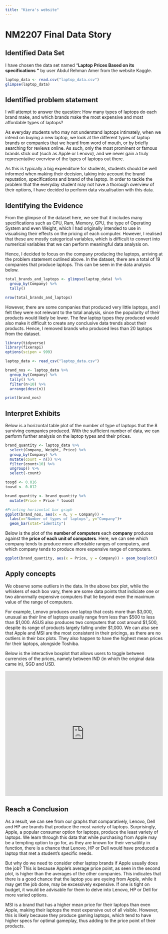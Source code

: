 ```yaml
---
title: "Kiera's website"
---
```


# NM2207 Final Data Story

## Identified Data Set

I have chosen the data set named "**Laptop Prices Based on its specifications "** by user Abdul Rehman Amer from the website Kaggle.

```r
laptop_data <- read.csv("laptop_data.csv")
glimpse(laptop_data)
```

## Identified problem statement

I will attempt to answer the question: How many types of laptops do each brand make, and which brands make the most expensive and most affordable types of laptops?

As everyday students who may not understand laptops intimately, when we intend on buying a new laptop, we look at the different types of laptop brands or companies that we heard from word of mouth, or by briefly searching for reviews online. As such, only the most prominent or famous brands stick out (such as Apple or Lenovo), and we never gain a truly representative overview of the types of laptops out there.

As this is typically a big expenditure for students, students should be well informed when making their decision, taking into account the brand reputation, specifications and brand of the laptop. In order to tackle the problem that the everyday student may not have a thorough overview of their options, I have decided to perform data visualisation with this data.

## Identifying the Evidence

From the glimpse of the dataset here, we see that it includes many specifications such as CPU, Ram, Memory, GPU, the type of Operating System and even Weight, which I had originally intended to use in visualising their effects on the pricing of each computer. However, I realised that these are mostly categorical variables, which is difficult to convert into numerical variables that we can perform meaningful data analysis on.

Hence, I decided to focus on the company producing the laptops, arriving at the problem statement outlined above. In the dataset, there are a total of 19 companies that produce laptops. This can be seen in the data analysis below.

```r
total_brands_and_laptops <- glimpse(laptop_data) %>%
  group_by(Company) %>%
  tally()

nrow(total_brands_and_laptops)
```

However, there are some companies that produced very little laptops, and I felt they were not relevant to the total analysis, since the popularity of their products would likely be lower. The few laptop types they produced would also make it difficult to create any conclusive data trends about their products. Hence, I removed brands who produced less than 20 laptops from the dataset.

```r
library(tidyverse)
library(fixerapi)
options(scipen = 999)

laptop_data <- read_csv("laptop_data.csv")

brand_nos <- laptop_data %>% 
  group_by(Company) %>% 
  tally() %>% 
  filter(n>10) %>% 
  arrange(desc(n))

print(brand_nos)
```

## Interpret Exhibits

Below is a horizontal table plot of the number of type of laptops that the 8 surviving companies produced. With the sufficient number of data, we can perform further analysis on the laptop types and their prices.

```r
brand_quantity <- laptop_data %>% 
  select(Company, Weight, Price) %>% 
  group_by(Company) %>% 
  mutate(count = n()) %>% 
  filter(count>10) %>% 
  ungroup() %>% 
  select(-count)

tosgd <- 0.016
tousd <- 0.012

brand_quantity <- brand_quantity %>% 
  mutate(Price = Price * tousd)

#Printing horizontal bar graph
ggplot(brand_nos, aes(x = n, y = Company)) +
  labs(x="Number of types of laptops", y="Company")+
  geom_bar(stat="identity")
```

Below is the plot of the **number of computers** each **company** produces against the **price of each unit of computers**. Here, we can see which company tends to produce more affordable ranges of computers, and which company tends to produce more expensive range of computers.

```r
ggplot(brand_quantity, aes(x = Price, y = Company)) + geom_boxplot()
```

## Apply concepts

We observe some outliers in the data. In the above box plot, while the whiskers of each box vary, there are some data points that indiciate one or two abnormally expensive computers that lie beyond even the maximum value of the range of computers.

For example, Lenovo produces one laptop that costs more than \$3,000, unusual as their line of laptops usually range from less than \$500 to less than \$1,000. ASUS also produces two computers that cost around \$1,500, despite its range of products largely falling under \$1,000. We can also see that Apple and MSI are the most consistent in their pricings, as there are no outliers in their box plots. They also happen to have the highest mean prices for their laptops, alongside Toshiba.

Below is the interactive boxplot that allows users to toggle between currencies of the prices, namely between IND (in which the original data came in), SGD and USD.

```{=html}
<iframe height="400" width="100%" frameborder="no" src="https://iaekr.shinyapps.io/sample_app_nm2207/"> </iframe>
```
## Reach a Conclusion

As a result, we can see from our graphs that comparatively, Lenovo, Dell and HP are brands that produce the most variety of laptops. Surprisingly, Apple, a popular consumer option for laptops, produce the least variety of laptops. We learn through this data that while purchasing from Apple may be a tempting option to go for, as they are known for their versatility in function, there is a chance that Lenovo, HP or Dell would have produced a laptop that met a student's specific needs.

But why do we need to consider other laptop brands if Apple usually does the job? This is because Apple's average price point, as seen in the second plot, is higher than the averages of the other companies. This indicates that there is a good chance that the laptop you are eyeing from Apple, while it may get the job done, may be excessively expensive. If one is tight on budget, it would be advisable for them to delve into Lenovo, HP or Dell for more varied options.

MSI is a brand that has a higher mean price for their laptops than even Apple, making their laptops the most expensive out of all visible. However, this is likely because they produce gaming laptops, which tend to have higher specs for optimal gameplay, thus adding to the price point of their products.
